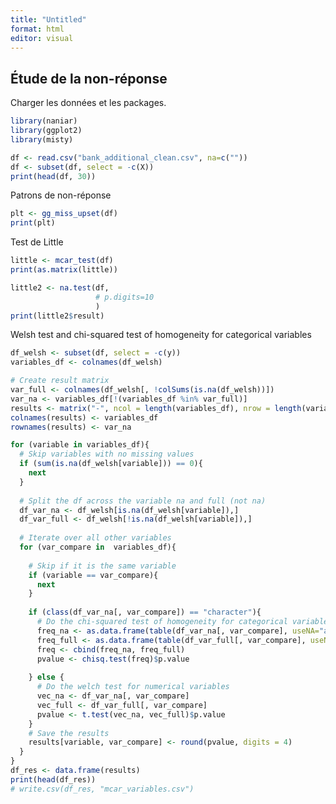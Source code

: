 ```yaml
---
title: "Untitled"
format: html
editor: visual
---
```


## Étude de la non-réponse

Charger les données et les packages.

```r
library(naniar)
library(ggplot2)
library(misty)

df <- read.csv("bank_additional_clean.csv", na=c(""))
df <- subset(df, select = -c(X))
print(head(df, 30))

```

Patrons de non-réponse

```r
plt <- gg_miss_upset(df)
print(plt)
```

Test de Little

```r
little <- mcar_test(df)
print(as.matrix(little))

little2 <- na.test(df, 
                   # p.digits=10
                   )
print(little2$result)
```

Welsh test and chi-squared test of homogeneity for categorical variables

```r
df_welsh <- subset(df, select = -c(y))
variables_df <- colnames(df_welsh)

# Create result matrix
var_full <- colnames(df_welsh[, !colSums(is.na(df_welsh))])
var_na <- variables_df[!(variables_df %in% var_full)]
results <- matrix("-", ncol = length(variables_df), nrow = length(variables_df) - ncol_full)
colnames(results) <- variables_df
rownames(results) <- var_na

for (variable in variables_df){
  # Skip variables with no missing values
  if (sum(is.na(df_welsh[variable])) == 0){
    next
  }
  
  # Split the df across the variable na and full (not na)
  df_var_na <- df_welsh[is.na(df_welsh[variable]),]
  df_var_full <- df_welsh[!is.na(df_welsh[variable]),]
  
  # Iterate over all other variables
  for (var_compare in  variables_df){
    
    # Skip if it is the same variable
    if (variable == var_compare){
      next
    }
    
    if (class(df_var_na[, var_compare]) == "character"){
      # Do the chi-squared test of homogeneity for categorical variables
      freq_na <- as.data.frame(table(df_var_na[, var_compare], useNA="always"))[, "Freq"]
      freq_full <- as.data.frame(table(df_var_full[, var_compare], useNA="always"))[, "Freq"]
      freq <- cbind(freq_na, freq_full)
      pvalue <- chisq.test(freq)$p.value
      
    } else {
      # Do the welch test for numerical variables
      vec_na <- df_var_na[, var_compare]
      vec_full <- df_var_full[, var_compare]
      pvalue <- t.test(vec_na, vec_full)$p.value
    }
    # Save the results
    results[variable, var_compare] <- round(pvalue, digits = 4)
  }
}
df_res <- data.frame(results)
print(head(df_res))
# write.csv(df_res, "mcar_variables.csv")
```
